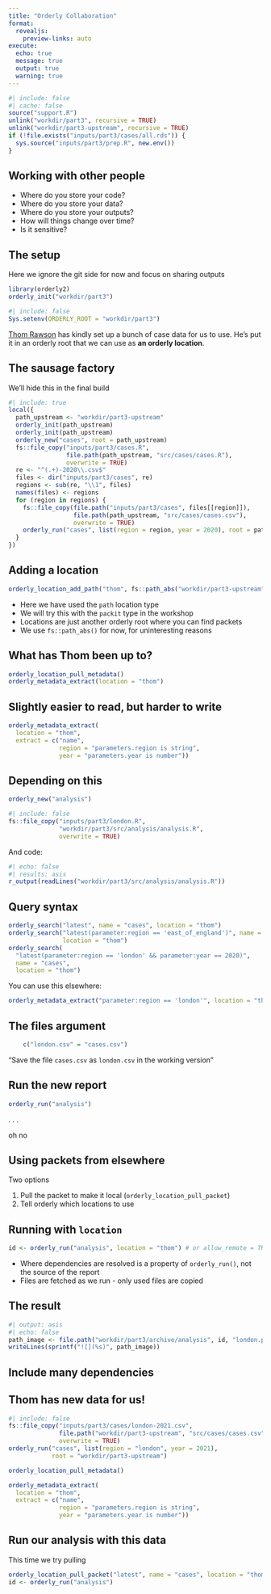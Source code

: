 ```yaml
---
title: "Orderly Collaboration"
format:
  revealjs:
    preview-links: auto
execute:
  echo: true
  message: true
  output: true
  warning: true
---
```


```r
#| include: false
#| cache: false
source("support.R")
unlink("workdir/part3", recursive = TRUE)
unlink("workdir/part3-upstream", recursive = TRUE)
if (!file.exists("inputs/part3/cases/all.rds")) {
  sys.source("inputs/part3/prep.R", new.env())
}
```

## Working with other people

* Where do you store your code?
* Where do you store your data?
* Where do you store your outputs?
* How will things change over time?
* Is it sensitive?

## The setup

Here we ignore the git side for now and focus on sharing outputs

```r
library(orderly2)
orderly_init("workdir/part3")
```

```r
#| include: false
Sys.setenv(ORDERLY_ROOT = "workdir/part3")
```

[Thom Rawson](https://profiles.imperial.ac.uk/t.rawson) has kindly set up a bunch of case data for us to use.  He's put it in an orderly root that we can use as **an orderly location**.

## The sausage factory

We'll hide this in the final build

```r
#| include: true
local({
  path_upstream <- "workdir/part3-upstream"
  orderly_init(path_upstream)
  orderly_init(path_upstream)
  orderly_new("cases", root = path_upstream)
  fs::file_copy("inputs/part3/cases.R",
                file.path(path_upstream, "src/cases/cases.R"),
                overwrite = TRUE)
  re <- "^(.+)-2020\\.csv$"
  files <- dir("inputs/part3/cases", re)
  regions <- sub(re, "\\1", files)
  names(files) <- regions
  for (region in regions) {
    fs::file_copy(file.path("inputs/part3/cases", files[[region]]),
                  file.path(path_upstream, "src/cases/cases.csv"),
                  overwrite = TRUE)
    orderly_run("cases", list(region = region, year = 2020), root = path_upstream)
  }
})
```

## Adding a location

```r
orderly_location_add_path("thom", fs::path_abs("workdir/part3-upstream"))
```

* Here we have used the `path` location type
* We will try this with the `packit` type in the workshop
* Locations are just another orderly root where you can find packets
* We use `fs::path_abs()` for now, for uninteresting reasons

## What has Thom been up to?

```r
orderly_location_pull_metadata()
orderly_metadata_extract(location = "thom")
```

## Slightly easier to read, but harder to write

```r
orderly_metadata_extract(
  location = "thom",
  extract = c("name",
              region = "parameters.region is string",
              year = "parameters.year is number"))
```

## Depending on this

```r
orderly_new("analysis")
```

```r
#| include: false
fs::file_copy("inputs/part3/london.R",
              "workdir/part3/src/analysis/analysis.R",
              overwrite = TRUE)
```

And code:

```r
#| echo: false
#| results: asis
r_output(readLines("workdir/part3/src/analysis/analysis.R"))
```

## Query syntax

```r
orderly_search("latest", name = "cases", location = "thom")
orderly_search("latest(parameter:region == 'east_of_england')", name = "cases",
               location = "thom")
orderly_search(
  "latest(parameter:region == 'london' && parameter:year == 2020)",
  name = "cases",
  location = "thom")
```

You can use this elsewhere:

```r
orderly_metadata_extract("parameter:region == 'london'", location = "thom")
```

## The files argument

```r
    c("london.csv" = "cases.csv")
```

"Save the file `cases.csv` as `london.csv` in the working version"

## Run the new report

```r
orderly_run("analysis")
```

. . .

oh no

## Using packets from elsewhere

Two options

1. Pull the packet to make it local (`orderly_location_pull_packet`)
2. Tell orderly which locations to use

## Running with `location` {.smaller}

```r
id <- orderly_run("analysis", location = "thom") # or allow_remote = TRUE
```

* Where dependencies are resolved is a property of `orderly_run()`, not the source of the report
* Files are fetched as we run - only used files are copied

## The result

```r
#| output: asis
#| echo: false
path_image <- file.path("workdir/part3/archive/analysis", id, "london.png")
writeLines(sprintf("![](%s)", path_image))
```

## Include many dependencies



## Thom has new data for us!

```r
#| include: false
fs::file_copy("inputs/part3/cases/london-2021.csv",
              file.path("workdir/part3-upstream", "src/cases/cases.csv"),
              overwrite = TRUE)
orderly_run("cases", list(region = "london", year = 2021),
            root = "workdir/part3-upstream")
```

```r
orderly_location_pull_metadata()
```

```r
orderly_metadata_extract(
  location = "thom",
  extract = c("name",
              region = "parameters.region is string",
              year = "parameters.year is number"))
```

## Run our analysis with this data

This time we try pulling

```r
orderly_location_pull_packet("latest", name = "cases", location = "thom")
id <- orderly_run("analysis")
```
